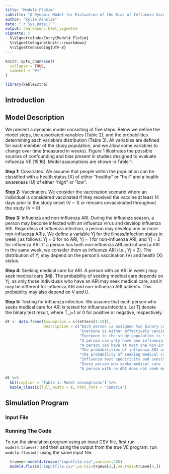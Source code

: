 ```yaml
---
title: "Model4_FluSim"
subtitle: "A Dynamic Model for Evaluation of the Bias of Influenza Vaccine Effectiveness Estimates from Observational Studies"
author: "Kylie Ainslie"
date: "`r Sys.Date()`"
output: rmarkdown::html_vignette
vignette: >
  %\VignetteIndexEntry{Model4_FluSim}
  %\VignetteEngine{knitr::rmarkdown}
  %\VignetteEncoding{UTF-8}
---
```


```r
knitr::opts_chunk$set(
  collapse = TRUE,
  comment = "#>"
)

library(kableExtra)
```

## Introduction

## Model Description
We present a dynamic model consisting of five steps. Below we define the model steps, the associated variables (Table 2), and the probabilities determining each variable’s distribution (Table 3). All variables are defined for each member of the study population, and we allow some variables to change over time (measured in weeks). Figure 1 illustrates the possible sources of confounding and bias present in studies designed to evaluate influenza VE [15,16]. Model assumptions are shown in Table 1.

**Step 1:** Covariates. We assume that people within the population can be classified with a health status (X) of either “healthy” or “frail” and a health awareness (U) of either “high” or “low”.

**Step 2:** Vaccination. We consider the vaccination scenario where an individual is considered vaccinated if they received the vaccine at least 14 days prior to the study onset (V = 1) or remains unvaccinated throughout the study (V = 0).

**Step 3:** Influenza and non-influenza ARI. During the influenza season, a person may become infected with an influenza virus and develop influenza ARI. Regardless of influenza infection, a person may develop one or more non-influenza ARIs. We define a variable Yj for the illness/infection status in week j as follows: Yj = 0 for no ARI, Yj = 1 for non-influenza ARI, and Yj = 2 for influenza ARI. If a person has both non-influenza ARI and influenza ARI in the same week, we consider them as influenza ARI (i.e., Yj = 2). The distribution of Yj may depend on the person’s vaccination (V) and health (X) status.

**Step 4:** Seeking medical care for ARI. A person with an ARI in week j may seek medical care (Mj). The probability of seeking medical care depends on Yj, as only those individuals who have an ARI may seek medical care, and it may be different for influenza ARI and non-influenza ARI patients. This probability may also depend on V and U.

**Step 5:** Testing for influenza infection. We assume that each person who seeks medical care for ARI is tested for influenza infection. Let Tj denote the binary test result, where T_j=1 or 0 for positive or negative, respectively.

```r
dt <- data.frame(Assumption = c(letters[1:10]),
                 Description = c("Each person is assigned two binary covariates: health status and health awareness, which are constant over time",
                                 "Everyone is either effectively vaccinated prior to the study or remains unvaccinated throughout the study, and vaccination status is determined without error",
                                 "Everyone in the study population is susceptible at the beginning of the study",
                                 "A person can only have one influenza ARI during the study",
                                 "A person can have at most one non-influenza ARI per week",
                                 "The probabilities of influenza ARI and non-influenza ARI do not depend on a person’s health awareness given his/her health status",
                                 "The probability of seeking medical care does not depend on a person’s health status given his/her health awareness",
                                 "Influenza test specificity and sensitivity do not depend on health status, health awareness, or vaccination status, given a person’s influenza infection status",
                                 "Every person who seeks medical care is tested for influenza infection",
                                 "A person with no ARI does not seek medical care"))

dt %>%
  kbl(caption = "Table 1. Model assumptions") %>%
  kable_classic(full_width = F, html_font = "Cambria")
```

## Simulation Program

### Input File

### Running The Code
To run the simulation program using an input CSV file, first run `model4.trueve()` and then using the output from the true VE program, run `model4.flusim()` using the same input file.
```r
  trueve<-model4.trueve("inputfile.csv",vaccov=.495)
  model4.flusim("inputfile.csv",ve.tsi=trueve[3,],ve.tmai=trueve[4,])
```

